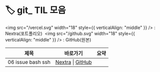 # 🏷️ git_ TIL 모음

<span><img src="/vercel.svg" width="18" style={{ verticalAlign: "middle" }} /> : Nextra(포트폴리오)&nbsp;&nbsp;<img src="/github.svg" width="18" style={{ verticalAlign: "middle" }} /> : GitHub(원본)</span>

| 제목 | 바로가기 | 요약 |
|------|----------|------|
| 06 issue bash ssh | [Nextra](/til/til-2025/til-07/06-issue-bash-ssh) \| [GitHub](https://github.com/MinHyeok-lee1/TIL/blob/main/2025/07/06-issue-bash-ssh.md) |  |
